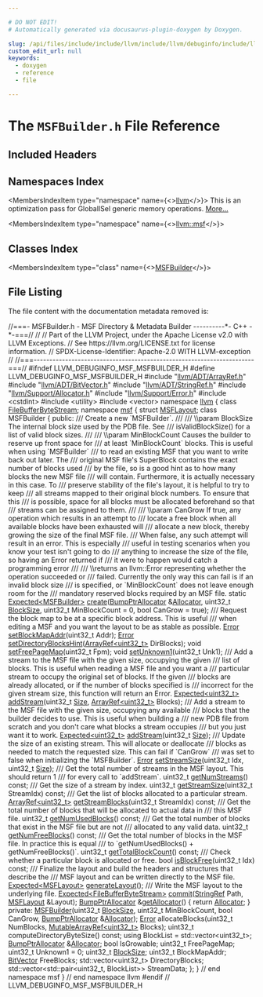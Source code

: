 ```yaml
---

# DO NOT EDIT!
# Automatically generated via docusaurus-plugin-doxygen by Doxygen.

slug: /api/files/include/include/llvm/include/llvm/debuginfo/include/llvm/debuginfo/msf/msfbuilder-h
custom_edit_url: null
keywords:
  - doxygen
  - reference
  - file

---
```





# The `MSFBuilder.h` File Reference

<DoxygenPage pluginConfig={pluginConfig}>



## Included Headers

<IncludesList>
<IncludesListItem
  filePath="llvm/ADT/ArrayRef.h"
  permalink="/docs/api/files/include/include/llvm/include/llvm/adt/arrayref-h"
  isLocal="true" />
<IncludesListItem
  filePath="llvm/ADT/BitVector.h"
  permalink="/docs/api/files/include/include/llvm/include/llvm/adt/bitvector-h"
  isLocal="true" />
<IncludesListItem
  filePath="llvm/ADT/StringRef.h"
  permalink="/docs/api/files/include/include/llvm/include/llvm/adt/stringref-h"
  isLocal="true" />
<IncludesListItem
  filePath="llvm/Support/Allocator.h"
  permalink="/docs/api/files/include/include/llvm/include/llvm/support/allocator-h"
  isLocal="true" />
<IncludesListItem
  filePath="llvm/Support/Error.h"
  permalink="/docs/api/files/include/include/llvm/include/llvm/support/error-h"
  isLocal="true" />
<IncludesListItem
  filePath="cstdint"
  permalink=""
  isLocal="false" />
<IncludesListItem
  filePath="utility"
  permalink=""
  isLocal="false" />
<IncludesListItem
  filePath="vector"
  permalink=""
  isLocal="false" />
</IncludesList>

## Namespaces Index

<MembersIndex>

<MembersIndexItem
  type="namespace"
  name={<><a href="/docs/api/namespaces/llvm">llvm</a></>}>
This is an optimization pass for GlobalISel generic memory operations. <a href="/docs/api/namespaces/llvm/#details">More...</a>
</MembersIndexItem>

<MembersIndexItem
  type="namespace"
  name={<><a href="/docs/api/namespaces/llvm/msf">llvm::msf</a></>}>
</MembersIndexItem>

</MembersIndex>

## Classes Index

<MembersIndex>

<MembersIndexItem
  type="class"
  name={<><a href="/docs/api/classes/llvm/msf/msfbuilder">MSFBuilder</a></>}>
</MembersIndexItem>

</MembersIndex>


## File Listing

The file content with the documentation metadata removed is:

<ProgramListing>

<Link id="l00001" /><CodeLine lineNumber="1"><Highlight kind="comment">//===- MSFBuilder.h - MSF Directory &amp; Metadata Builder ----------&#42;- C++ -&#42;-===//</Highlight><Highlight kind="normal"></Highlight></CodeLine>
<Link id="l00002" /><CodeLine lineNumber="2"><Highlight kind="normal"></Highlight><Highlight kind="comment">//</Highlight><Highlight kind="normal"></Highlight></CodeLine>
<Link id="l00003" /><CodeLine lineNumber="3"><Highlight kind="normal"></Highlight><Highlight kind="comment">// Part of the LLVM Project, under the Apache License v2.0 with LLVM Exceptions.</Highlight><Highlight kind="normal"></Highlight></CodeLine>
<Link id="l00004" /><CodeLine lineNumber="4"><Highlight kind="normal"></Highlight><Highlight kind="comment">// See https://llvm.org/LICENSE.txt for license information.</Highlight><Highlight kind="normal"></Highlight></CodeLine>
<Link id="l00005" /><CodeLine lineNumber="5"><Highlight kind="normal"></Highlight><Highlight kind="comment">// SPDX-License-Identifier: Apache-2.0 WITH LLVM-exception</Highlight><Highlight kind="normal"></Highlight></CodeLine>
<Link id="l00006" /><CodeLine lineNumber="6"><Highlight kind="normal"></Highlight><Highlight kind="comment">//</Highlight><Highlight kind="normal"></Highlight></CodeLine>
<Link id="l00007" /><CodeLine lineNumber="7"><Highlight kind="normal"></Highlight><Highlight kind="comment">//===----------------------------------------------------------------------===//</Highlight><Highlight kind="normal"></Highlight></CodeLine>
<Link id="l00008" /><CodeLine lineNumber="8"><Highlight kind="normal"></Highlight></CodeLine>
<Link id="l00009" /><CodeLine lineNumber="9"><Highlight kind="normal"></Highlight><Highlight kind="preprocessor">#ifndef LLVM&#95;DEBUGINFO&#95;MSF&#95;MSFBUILDER&#95;H</Highlight><Highlight kind="normal"></Highlight></CodeLine>
<Link id="l00010" /><CodeLine lineNumber="10"><Highlight kind="normal"></Highlight><Highlight kind="preprocessor">#define LLVM&#95;DEBUGINFO&#95;MSF&#95;MSFBUILDER&#95;H</Highlight><Highlight kind="normal"></Highlight></CodeLine>
<Link id="l00011" /><CodeLine lineNumber="11"><Highlight kind="normal"></Highlight></CodeLine>
<Link id="l00012" /><CodeLine lineNumber="12"><Highlight kind="normal"></Highlight><Highlight kind="preprocessor">#include &quot;<a href="/docs/api/files/include/include/llvm/include/llvm/adt/arrayref-h">llvm/ADT/ArrayRef.h</a>&quot;</Highlight><Highlight kind="normal"></Highlight></CodeLine>
<Link id="l00013" /><CodeLine lineNumber="13"><Highlight kind="normal"></Highlight><Highlight kind="preprocessor">#include &quot;<a href="/docs/api/files/include/include/llvm/include/llvm/adt/bitvector-h">llvm/ADT/BitVector.h</a>&quot;</Highlight><Highlight kind="normal"></Highlight></CodeLine>
<Link id="l00014" /><CodeLine lineNumber="14"><Highlight kind="normal"></Highlight><Highlight kind="preprocessor">#include &quot;<a href="/docs/api/files/include/include/llvm/include/llvm/adt/stringref-h">llvm/ADT/StringRef.h</a>&quot;</Highlight><Highlight kind="normal"></Highlight></CodeLine>
<Link id="l00015" /><CodeLine lineNumber="15"><Highlight kind="normal"></Highlight><Highlight kind="preprocessor">#include &quot;<a href="/docs/api/files/include/include/llvm/include/llvm/support/allocator-h">llvm/Support/Allocator.h</a>&quot;</Highlight><Highlight kind="normal"></Highlight></CodeLine>
<Link id="l00016" /><CodeLine lineNumber="16"><Highlight kind="normal"></Highlight><Highlight kind="preprocessor">#include &quot;<a href="/docs/api/files/include/include/llvm/include/llvm/support/error-h">llvm/Support/Error.h</a>&quot;</Highlight><Highlight kind="normal"></Highlight></CodeLine>
<Link id="l00017" /><CodeLine lineNumber="17"><Highlight kind="normal"></Highlight><Highlight kind="preprocessor">#include &lt;cstdint&gt;</Highlight><Highlight kind="normal"></Highlight></CodeLine>
<Link id="l00018" /><CodeLine lineNumber="18"><Highlight kind="normal"></Highlight><Highlight kind="preprocessor">#include &lt;utility&gt;</Highlight><Highlight kind="normal"></Highlight></CodeLine>
<Link id="l00019" /><CodeLine lineNumber="19"><Highlight kind="normal"></Highlight><Highlight kind="preprocessor">#include &lt;vector&gt;</Highlight><Highlight kind="normal"></Highlight></CodeLine>
<Link id="l00020" /><CodeLine lineNumber="20"><Highlight kind="normal"></Highlight></CodeLine>
<Link id="l00021" /><CodeLine lineNumber="21"><Highlight kind="normal"></Highlight><Highlight kind="keyword">namespace </Highlight><Highlight kind="normal"><a href="/docs/api/namespaces/llvm">llvm</a> &#123;</Highlight></CodeLine>
<Link id="l00022" /><CodeLine lineNumber="22"><Highlight kind="normal"></Highlight><Highlight kind="keyword">class </Highlight><Highlight kind="normal"><a href="/docs/api/classes/llvm/filebufferbytestream">FileBufferByteStream</a>;</Highlight></CodeLine>
<Link id="l00023" /><CodeLine lineNumber="23"><Highlight kind="normal"></Highlight><Highlight kind="keyword">namespace </Highlight><Highlight kind="normal"><a href="/docs/api/namespaces/llvm/msf">msf</a> &#123;</Highlight></CodeLine>
<Link id="l00024" /><CodeLine lineNumber="24"><Highlight kind="normal"></Highlight></CodeLine>
<Link id="l00025" /><CodeLine lineNumber="25"><Highlight kind="normal"></Highlight><Highlight kind="keyword">struct </Highlight><Highlight kind="normal"><a href="/docs/api/structs/llvm/msf/msflayout">MSFLayout</a>;</Highlight></CodeLine>
<Link id="l00026" /><CodeLine lineNumber="26"><Highlight kind="normal"></Highlight></CodeLine>
<Link id="l00027" /><CodeLine lineNumber="27" lineLink="/docs/api/classes/llvm/msf/msfbuilder"><Highlight kind="normal"></Highlight><Highlight kind="keyword">class </Highlight><Highlight kind="normal">MSFBuilder &#123;</Highlight></CodeLine>
<Link id="l00028" /><CodeLine lineNumber="28"><Highlight kind="normal"></Highlight><Highlight kind="keyword">public</Highlight><Highlight kind="normal">:</Highlight><Highlight kind="comment"></Highlight></CodeLine>
<Link id="l00029" /><CodeLine lineNumber="29"><Highlight kind="comment">  /// Create a new &#96;MSFBuilder&#96;.</Highlight></CodeLine>
<Link id="l00030" /><CodeLine lineNumber="30"><Highlight kind="comment">  ///</Highlight></CodeLine>
<Link id="l00031" /><CodeLine lineNumber="31"><Highlight kind="comment">  /// \\param BlockSize The internal block size used by the PDB file.  See</Highlight></CodeLine>
<Link id="l00032" /><CodeLine lineNumber="32"><Highlight kind="comment">  /// isValidBlockSize() for a list of valid block sizes.</Highlight></CodeLine>
<Link id="l00033" /><CodeLine lineNumber="33"><Highlight kind="comment">  ///</Highlight></CodeLine>
<Link id="l00034" /><CodeLine lineNumber="34"><Highlight kind="comment">  /// \\param MinBlockCount Causes the builder to reserve up front space for</Highlight></CodeLine>
<Link id="l00035" /><CodeLine lineNumber="35"><Highlight kind="comment">  /// at least &#96;MinBlockCount&#96; blocks.  This is useful when using &#96;MSFBuilder&#96;</Highlight></CodeLine>
<Link id="l00036" /><CodeLine lineNumber="36"><Highlight kind="comment">  /// to read an existing MSF that you want to write back out later.  The</Highlight></CodeLine>
<Link id="l00037" /><CodeLine lineNumber="37"><Highlight kind="comment">  /// original MSF file&#39;s SuperBlock contains the exact number of blocks used</Highlight></CodeLine>
<Link id="l00038" /><CodeLine lineNumber="38"><Highlight kind="comment">  /// by the file, so is a good hint as to how many blocks the new MSF file</Highlight></CodeLine>
<Link id="l00039" /><CodeLine lineNumber="39"><Highlight kind="comment">  /// will contain.  Furthermore, it is actually necessary in this case.  To</Highlight></CodeLine>
<Link id="l00040" /><CodeLine lineNumber="40"><Highlight kind="comment">  /// preserve stability of the file&#39;s layout, it is helpful to try to keep</Highlight></CodeLine>
<Link id="l00041" /><CodeLine lineNumber="41"><Highlight kind="comment">  /// all streams mapped to their original block numbers.  To ensure that this</Highlight></CodeLine>
<Link id="l00042" /><CodeLine lineNumber="42"><Highlight kind="comment">  /// is possible, space for all blocks must be allocated beforehand so that</Highlight></CodeLine>
<Link id="l00043" /><CodeLine lineNumber="43"><Highlight kind="comment">  /// streams can be assigned to them.</Highlight></CodeLine>
<Link id="l00044" /><CodeLine lineNumber="44"><Highlight kind="comment">  ///</Highlight></CodeLine>
<Link id="l00045" /><CodeLine lineNumber="45"><Highlight kind="comment">  /// \\param CanGrow If true, any operation which results in an attempt to</Highlight></CodeLine>
<Link id="l00046" /><CodeLine lineNumber="46"><Highlight kind="comment">  /// locate a free block when all available blocks have been exhausted will</Highlight></CodeLine>
<Link id="l00047" /><CodeLine lineNumber="47"><Highlight kind="comment">  /// allocate a new block, thereby growing the size of the final MSF file.</Highlight></CodeLine>
<Link id="l00048" /><CodeLine lineNumber="48"><Highlight kind="comment">  /// When false, any such attempt will result in an error.  This is especially</Highlight></CodeLine>
<Link id="l00049" /><CodeLine lineNumber="49"><Highlight kind="comment">  /// useful in testing scenarios when you know your test isn&#39;t going to do</Highlight></CodeLine>
<Link id="l00050" /><CodeLine lineNumber="50"><Highlight kind="comment">  /// anything to increase the size of the file, so having an Error returned if</Highlight></CodeLine>
<Link id="l00051" /><CodeLine lineNumber="51"><Highlight kind="comment">  /// it were to happen would catch a programming error</Highlight></CodeLine>
<Link id="l00052" /><CodeLine lineNumber="52"><Highlight kind="comment">  ///</Highlight></CodeLine>
<Link id="l00053" /><CodeLine lineNumber="53"><Highlight kind="comment">  /// \\returns an llvm::Error representing whether the operation succeeded or</Highlight></CodeLine>
<Link id="l00054" /><CodeLine lineNumber="54"><Highlight kind="comment">  /// failed.  Currently the only way this can fail is if an invalid block size</Highlight></CodeLine>
<Link id="l00055" /><CodeLine lineNumber="55"><Highlight kind="comment">  /// is specified, or &#96;MinBlockCount&#96; does not leave enough room for the</Highlight></CodeLine>
<Link id="l00056" /><CodeLine lineNumber="56"><Highlight kind="comment">  /// mandatory reserved blocks required by an MSF file.</Highlight><Highlight kind="normal"></Highlight></CodeLine>
<Link id="l00057" /><CodeLine lineNumber="57"><Highlight kind="normal">  </Highlight><Highlight kind="keyword">static</Highlight><Highlight kind="normal"> <a href="/docs/api/classes/llvm/expected">Expected&lt;MSFBuilder&gt;</a> <a href="/docs/api/classes/llvm/msf/msfbuilder/#a8c21485958080726f29f691b4cbfcf00">create</a>(<a href="/docs/api/namespaces/llvm/#a8e612822d4ba7bb36c9c79582a567108">BumpPtrAllocator</a> &amp;<a href="/docs/api/files/lib/lib/codegen/regallocbasic-cpp/#ad5d00e1d77644d95847b9bf8da12b759">Allocator</a>,</Highlight></CodeLine>
<Link id="l00058" /><CodeLine lineNumber="58"><Highlight kind="normal">                                     uint32&#95;t <a href="/docs/api/files/lib/lib/support/tarwriter-cpp/#aac035f4156e2604bfa42ba22c17b83ee">BlockSize</a>,</Highlight></CodeLine>
<Link id="l00059" /><CodeLine lineNumber="59"><Highlight kind="normal">                                     uint32&#95;t MinBlockCount = 0,</Highlight></CodeLine>
<Link id="l00060" /><CodeLine lineNumber="60"><Highlight kind="normal">                                     </Highlight><Highlight kind="keywordtype">bool</Highlight><Highlight kind="normal"> CanGrow = </Highlight><Highlight kind="keyword">true</Highlight><Highlight kind="normal">);</Highlight></CodeLine>
<Link id="l00061" /><CodeLine lineNumber="61"><Highlight kind="normal"></Highlight><Highlight kind="comment"></Highlight></CodeLine>
<Link id="l00062" /><CodeLine lineNumber="62"><Highlight kind="comment">  /// Request the block map to be at a specific block address.  This is useful</Highlight></CodeLine>
<Link id="l00063" /><CodeLine lineNumber="63"><Highlight kind="comment">  /// when editing a MSF and you want the layout to be as stable as possible.</Highlight><Highlight kind="normal"></Highlight></CodeLine>
<Link id="l00064" /><CodeLine lineNumber="64"><Highlight kind="normal">  <a href="/docs/api/classes/llvm/error">Error</a> <a href="/docs/api/classes/llvm/msf/msfbuilder/#a1af64821af285e06f73d4f9bae60b68a">setBlockMapAddr</a>(uint32&#95;t Addr);</Highlight></CodeLine>
<Link id="l00065" /><CodeLine lineNumber="65"><Highlight kind="normal">  <a href="/docs/api/classes/llvm/error">Error</a> <a href="/docs/api/classes/llvm/msf/msfbuilder/#a3da93abaa67b0e96193734c8084fd3ce">setDirectoryBlocksHint</a>(<a href="/docs/api/classes/llvm/arrayref">ArrayRef&lt;uint32&#95;t&gt;</a> DirBlocks);</Highlight></CodeLine>
<Link id="l00066" /><CodeLine lineNumber="66"><Highlight kind="normal">  </Highlight><Highlight kind="keywordtype">void</Highlight><Highlight kind="normal"> <a href="/docs/api/classes/llvm/msf/msfbuilder/#a81dc1a77bc37730b480a4156fd73acbf">setFreePageMap</a>(uint32&#95;t Fpm);</Highlight></CodeLine>
<Link id="l00067" /><CodeLine lineNumber="67"><Highlight kind="normal">  </Highlight><Highlight kind="keywordtype">void</Highlight><Highlight kind="normal"> <a href="/docs/api/classes/llvm/msf/msfbuilder/#af49f1e6ad306896b15614ee4c85dae63">setUnknown1</a>(uint32&#95;t Unk1);</Highlight></CodeLine>
<Link id="l00068" /><CodeLine lineNumber="68"><Highlight kind="normal"></Highlight><Highlight kind="comment"></Highlight></CodeLine>
<Link id="l00069" /><CodeLine lineNumber="69"><Highlight kind="comment">  /// Add a stream to the MSF file with the given size, occupying the given</Highlight></CodeLine>
<Link id="l00070" /><CodeLine lineNumber="70"><Highlight kind="comment">  /// list of blocks.  This is useful when reading a MSF file and you want a</Highlight></CodeLine>
<Link id="l00071" /><CodeLine lineNumber="71"><Highlight kind="comment">  /// particular stream to occupy the original set of blocks.  If the given</Highlight></CodeLine>
<Link id="l00072" /><CodeLine lineNumber="72"><Highlight kind="comment">  /// blocks are already allocated, or if the number of blocks specified is</Highlight></CodeLine>
<Link id="l00073" /><CodeLine lineNumber="73"><Highlight kind="comment">  /// incorrect for the given stream size, this function will return an Error.</Highlight><Highlight kind="normal"></Highlight></CodeLine>
<Link id="l00074" /><CodeLine lineNumber="74"><Highlight kind="normal">  <a href="/docs/api/classes/llvm/expected">Expected&lt;uint32&#95;t&gt;</a> <a href="/docs/api/classes/llvm/msf/msfbuilder/#af4a2024c4c2cee5d75b2146a5bc544d4">addStream</a>(uint32&#95;t <a href="/docs/api/files/lib/lib/analysis/inlineorder-cpp/#a7ee6f0cb51c3b9056199e9a0001fe8c3a6f6cb72d544962fa333e2e34ce64f719">Size</a>, <a href="/docs/api/classes/llvm/arrayref">ArrayRef&lt;uint32&#95;t&gt;</a> Blocks);</Highlight></CodeLine>
<Link id="l00075" /><CodeLine lineNumber="75"><Highlight kind="normal"></Highlight><Highlight kind="comment"></Highlight></CodeLine>
<Link id="l00076" /><CodeLine lineNumber="76"><Highlight kind="comment">  /// Add a stream to the MSF file with the given size, occupying any available</Highlight></CodeLine>
<Link id="l00077" /><CodeLine lineNumber="77"><Highlight kind="comment">  /// blocks that the builder decides to use.  This is useful when building a</Highlight></CodeLine>
<Link id="l00078" /><CodeLine lineNumber="78"><Highlight kind="comment">  /// new PDB file from scratch and you don&#39;t care what blocks a stream occupies</Highlight></CodeLine>
<Link id="l00079" /><CodeLine lineNumber="79"><Highlight kind="comment">  /// but you just want it to work.</Highlight><Highlight kind="normal"></Highlight></CodeLine>
<Link id="l00080" /><CodeLine lineNumber="80"><Highlight kind="normal">  <a href="/docs/api/classes/llvm/expected">Expected&lt;uint32&#95;t&gt;</a> <a href="/docs/api/classes/llvm/msf/msfbuilder/#af4a2024c4c2cee5d75b2146a5bc544d4">addStream</a>(uint32&#95;t <a href="/docs/api/files/lib/lib/analysis/inlineorder-cpp/#a7ee6f0cb51c3b9056199e9a0001fe8c3a6f6cb72d544962fa333e2e34ce64f719">Size</a>);</Highlight></CodeLine>
<Link id="l00081" /><CodeLine lineNumber="81"><Highlight kind="normal"></Highlight><Highlight kind="comment"></Highlight></CodeLine>
<Link id="l00082" /><CodeLine lineNumber="82"><Highlight kind="comment">  /// Update the size of an existing stream.  This will allocate or deallocate</Highlight></CodeLine>
<Link id="l00083" /><CodeLine lineNumber="83"><Highlight kind="comment">  /// blocks as needed to match the requested size.  This can fail if &#96;CanGrow&#96;</Highlight></CodeLine>
<Link id="l00084" /><CodeLine lineNumber="84"><Highlight kind="comment">  /// was set to false when initializing the &#96;MSFBuilder&#96;.</Highlight><Highlight kind="normal"></Highlight></CodeLine>
<Link id="l00085" /><CodeLine lineNumber="85"><Highlight kind="normal">  <a href="/docs/api/classes/llvm/error">Error</a> <a href="/docs/api/classes/llvm/msf/msfbuilder/#a66e6af17e700be6707740c63b7a6a63a">setStreamSize</a>(uint32&#95;t Idx, uint32&#95;t <a href="/docs/api/files/lib/lib/analysis/inlineorder-cpp/#a7ee6f0cb51c3b9056199e9a0001fe8c3a6f6cb72d544962fa333e2e34ce64f719">Size</a>);</Highlight></CodeLine>
<Link id="l00086" /><CodeLine lineNumber="86"><Highlight kind="normal"></Highlight><Highlight kind="comment"></Highlight></CodeLine>
<Link id="l00087" /><CodeLine lineNumber="87"><Highlight kind="comment">  /// Get the total number of streams in the MSF layout.  This should return 1</Highlight></CodeLine>
<Link id="l00088" /><CodeLine lineNumber="88"><Highlight kind="comment">  /// for every call to &#96;addStream&#96;.</Highlight><Highlight kind="normal"></Highlight></CodeLine>
<Link id="l00089" /><CodeLine lineNumber="89"><Highlight kind="normal">  uint32&#95;t <a href="/docs/api/classes/llvm/msf/msfbuilder/#a1a4c287c2a21d1b468046e9a1c2c65e9">getNumStreams</a>() </Highlight><Highlight kind="keyword">const</Highlight><Highlight kind="normal">;</Highlight></CodeLine>
<Link id="l00090" /><CodeLine lineNumber="90"><Highlight kind="normal"></Highlight><Highlight kind="comment"></Highlight></CodeLine>
<Link id="l00091" /><CodeLine lineNumber="91"><Highlight kind="comment">  /// Get the size of a stream by index.</Highlight><Highlight kind="normal"></Highlight></CodeLine>
<Link id="l00092" /><CodeLine lineNumber="92"><Highlight kind="normal">  uint32&#95;t <a href="/docs/api/classes/llvm/msf/msfbuilder/#a83b60b1263dc7b45aa324789cea86b2e">getStreamSize</a>(uint32&#95;t StreamIdx) </Highlight><Highlight kind="keyword">const</Highlight><Highlight kind="normal">;</Highlight></CodeLine>
<Link id="l00093" /><CodeLine lineNumber="93"><Highlight kind="normal"></Highlight><Highlight kind="comment"></Highlight></CodeLine>
<Link id="l00094" /><CodeLine lineNumber="94"><Highlight kind="comment">  /// Get the list of blocks allocated to a particular stream.</Highlight><Highlight kind="normal"></Highlight></CodeLine>
<Link id="l00095" /><CodeLine lineNumber="95"><Highlight kind="normal">  <a href="/docs/api/classes/llvm/arrayref">ArrayRef&lt;uint32&#95;t&gt;</a> <a href="/docs/api/classes/llvm/msf/msfbuilder/#a2cb0641d54f97a3c059cf843833efdd9">getStreamBlocks</a>(uint32&#95;t StreamIdx) </Highlight><Highlight kind="keyword">const</Highlight><Highlight kind="normal">;</Highlight></CodeLine>
<Link id="l00096" /><CodeLine lineNumber="96"><Highlight kind="normal"></Highlight><Highlight kind="comment"></Highlight></CodeLine>
<Link id="l00097" /><CodeLine lineNumber="97"><Highlight kind="comment">  /// Get the total number of blocks that will be allocated to actual data in</Highlight></CodeLine>
<Link id="l00098" /><CodeLine lineNumber="98"><Highlight kind="comment">  /// this MSF file.</Highlight><Highlight kind="normal"></Highlight></CodeLine>
<Link id="l00099" /><CodeLine lineNumber="99"><Highlight kind="normal">  uint32&#95;t <a href="/docs/api/classes/llvm/msf/msfbuilder/#adeea8e76793f05963e0e39ce7302eac0">getNumUsedBlocks</a>() </Highlight><Highlight kind="keyword">const</Highlight><Highlight kind="normal">;</Highlight></CodeLine>
<Link id="l00100" /><CodeLine lineNumber="100"><Highlight kind="normal"></Highlight><Highlight kind="comment"></Highlight></CodeLine>
<Link id="l00101" /><CodeLine lineNumber="101"><Highlight kind="comment">  /// Get the total number of blocks that exist in the MSF file but are not</Highlight></CodeLine>
<Link id="l00102" /><CodeLine lineNumber="102"><Highlight kind="comment">  /// allocated to any valid data.</Highlight><Highlight kind="normal"></Highlight></CodeLine>
<Link id="l00103" /><CodeLine lineNumber="103"><Highlight kind="normal">  uint32&#95;t <a href="/docs/api/classes/llvm/msf/msfbuilder/#a56ce626295d844880a5a783965f03b0c">getNumFreeBlocks</a>() </Highlight><Highlight kind="keyword">const</Highlight><Highlight kind="normal">;</Highlight></CodeLine>
<Link id="l00104" /><CodeLine lineNumber="104"><Highlight kind="normal"></Highlight><Highlight kind="comment"></Highlight></CodeLine>
<Link id="l00105" /><CodeLine lineNumber="105"><Highlight kind="comment">  /// Get the total number of blocks in the MSF file.  In practice this is equal</Highlight></CodeLine>
<Link id="l00106" /><CodeLine lineNumber="106"><Highlight kind="comment">  /// to &#96;getNumUsedBlocks() + getNumFreeBlocks()&#96;.</Highlight><Highlight kind="normal"></Highlight></CodeLine>
<Link id="l00107" /><CodeLine lineNumber="107"><Highlight kind="normal">  uint32&#95;t <a href="/docs/api/classes/llvm/msf/msfbuilder/#a51f60aa0d067106219360c6b42b2607f">getTotalBlockCount</a>() </Highlight><Highlight kind="keyword">const</Highlight><Highlight kind="normal">;</Highlight></CodeLine>
<Link id="l00108" /><CodeLine lineNumber="108"><Highlight kind="normal"></Highlight><Highlight kind="comment"></Highlight></CodeLine>
<Link id="l00109" /><CodeLine lineNumber="109"><Highlight kind="comment">  /// Check whether a particular block is allocated or free.</Highlight><Highlight kind="normal"></Highlight></CodeLine>
<Link id="l00110" /><CodeLine lineNumber="110"><Highlight kind="normal">  </Highlight><Highlight kind="keywordtype">bool</Highlight><Highlight kind="normal"> <a href="/docs/api/classes/llvm/msf/msfbuilder/#a742ea3d26a3604448c76c64f7a9341ab">isBlockFree</a>(uint32&#95;t Idx) </Highlight><Highlight kind="keyword">const</Highlight><Highlight kind="normal">;</Highlight></CodeLine>
<Link id="l00111" /><CodeLine lineNumber="111"><Highlight kind="normal"></Highlight><Highlight kind="comment"></Highlight></CodeLine>
<Link id="l00112" /><CodeLine lineNumber="112"><Highlight kind="comment">  /// Finalize the layout and build the headers and structures that describe the</Highlight></CodeLine>
<Link id="l00113" /><CodeLine lineNumber="113"><Highlight kind="comment">  /// MSF layout and can be written directly to the MSF file.</Highlight><Highlight kind="normal"></Highlight></CodeLine>
<Link id="l00114" /><CodeLine lineNumber="114"><Highlight kind="normal">  <a href="/docs/api/classes/llvm/expected">Expected&lt;MSFLayout&gt;</a> <a href="/docs/api/classes/llvm/msf/msfbuilder/#a6fc9c4f6f23dfa2eb0a1b8feb680ac92">generateLayout</a>();</Highlight></CodeLine>
<Link id="l00115" /><CodeLine lineNumber="115"><Highlight kind="normal"></Highlight><Highlight kind="comment"></Highlight></CodeLine>
<Link id="l00116" /><CodeLine lineNumber="116"><Highlight kind="comment">  /// Write the MSF layout to the underlying file.</Highlight><Highlight kind="normal"></Highlight></CodeLine>
<Link id="l00117" /><CodeLine lineNumber="117"><Highlight kind="normal">  <a href="/docs/api/classes/llvm/expected">Expected&lt;FileBufferByteStream&gt;</a> <a href="/docs/api/classes/llvm/msf/msfbuilder/#a6c98d361786661879be283e8abc78dbf">commit</a>(<a href="/docs/api/classes/llvm/stringref">StringRef</a> Path, <a href="/docs/api/structs/llvm/msf/msflayout">MSFLayout</a> &amp;Layout);</Highlight></CodeLine>
<Link id="l00118" /><CodeLine lineNumber="118"><Highlight kind="normal"></Highlight></CodeLine>
<Link id="l00119" /><CodeLine lineNumber="119" lineLink="/docs/api/classes/llvm/msf/msfbuilder/#a625ab5cfc095eb1bd884cd6191373d89"><Highlight kind="normal">  <a href="/docs/api/namespaces/llvm/#a8e612822d4ba7bb36c9c79582a567108">BumpPtrAllocator</a> &amp;<a href="/docs/api/classes/llvm/msf/msfbuilder/#a625ab5cfc095eb1bd884cd6191373d89">getAllocator</a>() &#123; </Highlight><Highlight kind="keywordflow">return</Highlight><Highlight kind="normal"> <a href="/docs/api/files/lib/lib/codegen/regallocbasic-cpp/#ad5d00e1d77644d95847b9bf8da12b759">Allocator</a>; &#125;</Highlight></CodeLine>
<Link id="l00120" /><CodeLine lineNumber="120"><Highlight kind="normal"></Highlight></CodeLine>
<Link id="l00121" /><CodeLine lineNumber="121"><Highlight kind="normal"></Highlight><Highlight kind="keyword">private</Highlight><Highlight kind="normal">:</Highlight></CodeLine>
<Link id="l00122" /><CodeLine lineNumber="122"><Highlight kind="normal">  <a href="/docs/api/classes/llvm/msf/msfbuilder">MSFBuilder</a>(uint32&#95;t <a href="/docs/api/files/lib/lib/support/tarwriter-cpp/#aac035f4156e2604bfa42ba22c17b83ee">BlockSize</a>, uint32&#95;t MinBlockCount, </Highlight><Highlight kind="keywordtype">bool</Highlight><Highlight kind="normal"> CanGrow,</Highlight></CodeLine>
<Link id="l00123" /><CodeLine lineNumber="123"><Highlight kind="normal">             <a href="/docs/api/namespaces/llvm/#a8e612822d4ba7bb36c9c79582a567108">BumpPtrAllocator</a> &amp;<a href="/docs/api/files/lib/lib/codegen/regallocbasic-cpp/#ad5d00e1d77644d95847b9bf8da12b759">Allocator</a>);</Highlight></CodeLine>
<Link id="l00124" /><CodeLine lineNumber="124"><Highlight kind="normal"></Highlight></CodeLine>
<Link id="l00125" /><CodeLine lineNumber="125"><Highlight kind="normal">  <a href="/docs/api/classes/llvm/error">Error</a> allocateBlocks(uint32&#95;t NumBlocks, <a href="/docs/api/classes/llvm/mutablearrayref">MutableArrayRef&lt;uint32&#95;t&gt;</a> Blocks);</Highlight></CodeLine>
<Link id="l00126" /><CodeLine lineNumber="126"><Highlight kind="normal">  uint32&#95;t computeDirectoryByteSize() </Highlight><Highlight kind="keyword">const</Highlight><Highlight kind="normal">;</Highlight></CodeLine>
<Link id="l00127" /><CodeLine lineNumber="127"><Highlight kind="normal"></Highlight></CodeLine>
<Link id="l00128" /><CodeLine lineNumber="128"><Highlight kind="normal">  </Highlight><Highlight kind="keyword">using </Highlight><Highlight kind="normal">BlockList = std::vector&lt;uint32&#95;t&gt;;</Highlight></CodeLine>
<Link id="l00129" /><CodeLine lineNumber="129"><Highlight kind="normal"></Highlight></CodeLine>
<Link id="l00130" /><CodeLine lineNumber="130"><Highlight kind="normal">  <a href="/docs/api/namespaces/llvm/#a8e612822d4ba7bb36c9c79582a567108">BumpPtrAllocator</a> &amp;<a href="/docs/api/files/lib/lib/codegen/regallocbasic-cpp/#ad5d00e1d77644d95847b9bf8da12b759">Allocator</a>;</Highlight></CodeLine>
<Link id="l00131" /><CodeLine lineNumber="131"><Highlight kind="normal"></Highlight></CodeLine>
<Link id="l00132" /><CodeLine lineNumber="132"><Highlight kind="normal">  </Highlight><Highlight kind="keywordtype">bool</Highlight><Highlight kind="normal"> IsGrowable;</Highlight></CodeLine>
<Link id="l00133" /><CodeLine lineNumber="133"><Highlight kind="normal">  uint32&#95;t FreePageMap;</Highlight></CodeLine>
<Link id="l00134" /><CodeLine lineNumber="134"><Highlight kind="normal">  uint32&#95;t Unknown1 = 0;</Highlight></CodeLine>
<Link id="l00135" /><CodeLine lineNumber="135"><Highlight kind="normal">  uint32&#95;t <a href="/docs/api/files/lib/lib/support/tarwriter-cpp/#aac035f4156e2604bfa42ba22c17b83ee">BlockSize</a>;</Highlight></CodeLine>
<Link id="l00136" /><CodeLine lineNumber="136"><Highlight kind="normal">  uint32&#95;t BlockMapAddr;</Highlight></CodeLine>
<Link id="l00137" /><CodeLine lineNumber="137"><Highlight kind="normal">  <a href="/docs/api/classes/llvm/bitvector">BitVector</a> FreeBlocks;</Highlight></CodeLine>
<Link id="l00138" /><CodeLine lineNumber="138"><Highlight kind="normal">  std::vector&lt;uint32&#95;t&gt; DirectoryBlocks;</Highlight></CodeLine>
<Link id="l00139" /><CodeLine lineNumber="139"><Highlight kind="normal">  std::vector&lt;std::pair&lt;uint32&#95;t, BlockList&gt;&gt; StreamData;</Highlight></CodeLine>
<Link id="l00140" /><CodeLine lineNumber="140"><Highlight kind="normal">&#125;;</Highlight></CodeLine>
<Link id="l00141" /><CodeLine lineNumber="141"><Highlight kind="normal"></Highlight></CodeLine>
<Link id="l00142" /><CodeLine lineNumber="142"><Highlight kind="normal">&#125; </Highlight><Highlight kind="comment">// end namespace msf</Highlight><Highlight kind="normal"></Highlight></CodeLine>
<Link id="l00143" /><CodeLine lineNumber="143"><Highlight kind="normal">&#125; </Highlight><Highlight kind="comment">// end namespace llvm</Highlight><Highlight kind="normal"></Highlight></CodeLine>
<Link id="l00144" /><CodeLine lineNumber="144"><Highlight kind="normal"></Highlight></CodeLine>
<Link id="l00145" /><CodeLine lineNumber="145"><Highlight kind="normal"></Highlight><Highlight kind="preprocessor">#endif </Highlight><Highlight kind="comment">// LLVM&#95;DEBUGINFO&#95;MSF&#95;MSFBUILDER&#95;H</Highlight><Highlight kind="normal"></Highlight></CodeLine>

</ProgramListing>

</DoxygenPage>
